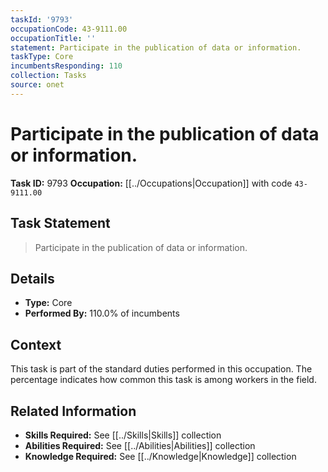 ```yaml
---
taskId: '9793'
occupationCode: 43-9111.00
occupationTitle: ''
statement: Participate in the publication of data or information.
taskType: Core
incumbentsResponding: 110
collection: Tasks
source: onet
---
```

# Participate in the publication of data or information.

**Task ID:** 9793
**Occupation:** [[../Occupations|Occupation]] with code `43-9111.00`

## Task Statement

> Participate in the publication of data or information.

## Details

- **Type:** Core
- **Performed By:** 110.0% of incumbents

## Context

This task is part of the standard duties performed in this occupation. The percentage indicates how common this task is among workers in the field.

## Related Information

- **Skills Required:** See [[../Skills|Skills]] collection
- **Abilities Required:** See [[../Abilities|Abilities]] collection
- **Knowledge Required:** See [[../Knowledge|Knowledge]] collection
